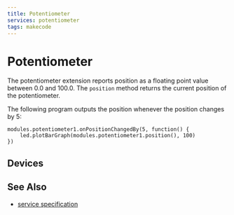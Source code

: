 ```yaml
---
title: Potentiometer
services: potentiometer
tags: makecode
---
```


# Potentiometer

The potentiometer extension reports position as a floating
point value between 0.0 and 100.0.
The `position` method returns the current position of the potentiometer.

The following program outputs the position whenever the position changes by
5:

```blocks
modules.potentiometer1.onPositionChangedBy(5, function() {
    led.plotBarGraph(modules.potentiometer1.position(), 100)
})
```

## Devices

<DeviceSpecificationList serviceName="potentiometer" />

## See Also

-   [service specification](/services/potentiometer/)
